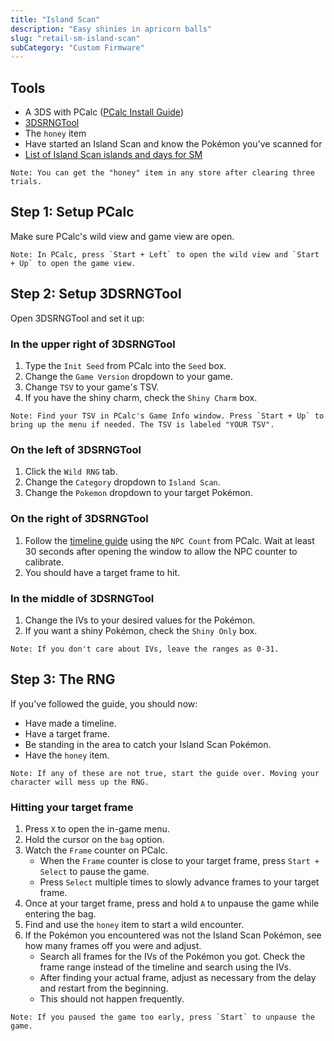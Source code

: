 ```yaml
---
title: "Island Scan"
description: "Easy shinies in apricorn balls"
slug: "retail-sm-island-scan"
subCategory: "Custom Firmware"
---
```


## Tools

- A 3DS with PCalc ([PCalc Install Guide](https://www.pokemonrng.com/misc-3ds-installing-pcalc))
- [3DSRNGTool](https://github.com/wwwwwwzx/3DSRNGTool/releases)
- The `honey` item
- Have started an Island Scan and know the Pokémon you've scanned for
- [List of Island Scan islands and days for SM](https://www.pokemonrng.com/misc-3ds-island-scan-sm)

```
Note: You can get the "honey" item in any store after clearing three trials.
```

## Step 1: Setup PCalc

Make sure PCalc's wild view and game view are open.

```
Note: In PCalc, press `Start + Left` to open the wild view and `Start + Up` to open the game view.
```

## Step 2: Setup 3DSRNGTool

Open 3DSRNGTool and set it up:

### In the upper right of 3DSRNGTool

1. Type the `Init Seed` from PCalc into the `Seed` box.
2. Change the `Game Version` dropdown to your game.
3. Change `TSV` to your game's TSV.
4. If you have the shiny charm, check the `Shiny Charm` box.

```
Note: Find your TSV in PCalc's Game Info window. Press `Start + Up` to bring up the menu if needed. The TSV is labeled "YOUR TSV".
```

### On the left of 3DSRNGTool

1. Click the `Wild RNG` tab.
2. Change the `Category` dropdown to `Island Scan`.
3. Change the `Pokemon` dropdown to your target Pokémon.

### On the right of 3DSRNGTool

1. Follow the [timeline guide](https://www.pokemonrng.com/retail-sm-timeline) using the `NPC Count` from PCalc. Wait at least 30 seconds after opening the window to allow the NPC counter to calibrate.
2. You should have a target frame to hit.

### In the middle of 3DSRNGTool

1. Change the IVs to your desired values for the Pokémon.
2. If you want a shiny Pokémon, check the `Shiny Only` box.

```
Note: If you don't care about IVs, leave the ranges as 0-31.
```

## Step 3: The RNG

If you've followed the guide, you should now:

- Have made a timeline.
- Have a target frame.
- Be standing in the area to catch your Island Scan Pokémon.
- Have the `honey` item.

```
Note: If any of these are not true, start the guide over. Moving your character will mess up the RNG.
```

### Hitting your target frame

1. Press `X` to open the in-game menu.
2. Hold the cursor on the `bag` option.
3. Watch the `Frame` counter on PCalc.
   - When the `Frame` counter is close to your target frame, press `Start + Select` to pause the game.
   - Press `Select` multiple times to slowly advance frames to your target frame.
4. Once at your target frame, press and hold `A` to unpause the game while entering the bag.
5. Find and use the `honey` item to start a wild encounter.
6. If the Pokémon you encountered was not the Island Scan Pokémon, see how many frames off you were and adjust.
   - Search all frames for the IVs of the Pokémon you got. Check the frame range instead of the timeline and search using the IVs.
   - After finding your actual frame, adjust as necessary from the delay and restart from the beginning.
   - This should not happen frequently.

```
Note: If you paused the game too early, press `Start` to unpause the game.
```
